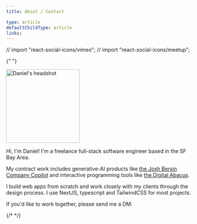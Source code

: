 ```yaml
---
title: About / Contact

type: article
defaultChildType: article
links:
---
```


// import "react-social-icons/vimeo";
// import "react-social-icons/meetup";

{" "}

<Image
  src="/headshot.jpg"
  width="200"
  height="200"
  alt="Daniel's headshot"
  className="rounded-full self-center"
/>

Hi, I'm Daniel! I'm a freelance full-stack software engineer based in the SF Bay Area.

My contract work includes generative-AI products like [the Josh Bersin Company Copilot](/projects/josh-bersin-company) and interactive programming tools like [the Digital Abacus](/projects/digital-abacus).

I build web apps from scratch and work closely with my clients through the design process. I use NextJS, typescript and TailwindCSS for most projects.

If you'd like to work together, please send me a DM:

<div className="flex flex-row justify-center space-x-4">
  <SocialIcon url="https://twitter.com/dnsosebee" />
  <SocialIcon url="https://www.linkedin.com/in/danielsosebee/" />
  <SocialIcon url="https://github.com/dnsosebee" />
  {/* <SocialIcon url="https://humanprogramming.substack.com/" /> */}
</div>
